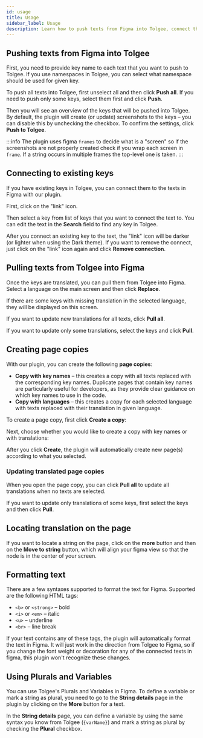 ```yaml
---
id: usage
title: Usage
sidebar_label: Usage
description: Learn how to push texts from Figma into Tolgee, connect them to existing keys and pull texts from Tolgee into Figma
---
```



## Pushing texts from Figma into Tolgee

First, you need to provide key name to each text that you want to push to Tolgee.
If you use namespaces in Tolgee, you can select what namespace should be used for given key.

<FigmaScreenshotWrapper
  aria-label="Usage - key name"
  src="/img/docs/platform/figma-plugin/usage-push-key-name.png"
/>

To push all texts into Tolgee, first unselect all and then click **Push all**. If you need to push only some keys, select them first and click **Push**.

<FigmaScreenshotWrapper
  aria-label="Usage - push keys"
  src="/img/docs/platform/figma-plugin/usage-push-keys.png"
/>

Then you will see an overview of the keys that will be pushed into Tolgee.
By default, the plugin will create (or update) screenshots to the keys – you can disable this by unchecking the checkbox. To confirm the settings, click **Push to Tolgee**.

:::info
The plugin uses figma `frames` to decide what is a "screen" so if the screenshots are not properly created check if you wrap each screen in `frame`. If a string occurs in multiple frames the top-level one is taken.
:::


<FigmaScreenshotWrapper
  aria-label="Usage - push translations"
  src="/img/docs/platform/figma-plugin/usage-push-translations.png"
/>

## Connecting to existing keys

If you have existing keys in Tolgee, you can connect them to the texts in Figma with our plugin.

First, click on the "link" icon.

<FigmaScreenshotWrapper
  aria-label="Usage - connect to existing key"
  src="/img/docs/platform/figma-plugin/usage-connect-to-existing-key.png"
/>

Then select a key from list of keys that you want to connect the text to. You can edit the text in the **Search** field to find any key in Tolgee.

<FigmaScreenshotWrapper
  aria-label="Usage - select existing key"
  src="/img/docs/platform/figma-plugin/usage-connect-key-select.png"
/>

After you connect an existing key to the text, the "link" icon will be darker (or lighter when using the Dark theme).
If you want to remove the connect, just click on the "link" icon again and click **Remove connection**.

<FigmaScreenshotWrapper
  aria-label="Usage - remove connection to key"
  src="/img/docs/platform/figma-plugin/usage-remove-connection.png"
/>

## Pulling texts from Tolgee into Figma

Once the keys are translated, you can pull them from Tolgee into Figma. Select a language on the main screen and then click **Replace**.

If there are some keys with missing translation in the selected language, they will be displayed on this screen.

<FigmaScreenshotWrapper
  aria-label="Usage - pull all when selecting language"
  src="/img/docs/platform/figma-plugin/usage-pull-change-language.png"
/>

If you want to update new translations for all texts, click **Pull all**.

<FigmaScreenshotWrapper
  aria-label="Usage - pull all"
  src="/img/docs/platform/figma-plugin/usage-pull-all.png"
/>

If you want to update only some translations, select the keys and click **Pull**.

## Creating page copies

With our plugin, you can create the following **page copies**:

- **Copy with key names** – this creates a copy with all texts replaced with the corresponding key names.
  Duplicate pages that contain key names are particularly useful for developers, as they provide clear guidance on which key names to use in the code.
- **Copy with languages** – this creates a copy for each selected language with texts replaced with their translation in given language.

To create a page copy, first click **Create a copy**:

<FigmaScreenshotWrapper
  aria-label="Usage - create a copy"
  src="/img/docs/platform/figma-plugin/usage-create-copy.png"
/>

Next, choose whether you would like to create a copy with key names or with translations:

<FigmaScreenshotWrapper
  aria-label="Usage - create and select type of copy"
  src="/img/docs/platform/figma-plugin/usage-create-copy-select.png"
/>

After you click **Create**, the plugin will automatically create new page(s) according to what you selected.

### Updating translated page copies

When you open the page copy, you can click **Pull all** to update all translations when no texts are selected.

<FigmaScreenshotWrapper
  aria-label="Usage - update all keys"
  src="/img/docs/platform/figma-plugin/usage-copy-pull-all.png"
/>

If you want to update only translations of some keys, first select the keys and then click **Pull**.

<FigmaScreenshotWrapper
  aria-label="Usage - update selected keys"
  src="/img/docs/platform/figma-plugin/usage-copy-pull.png"
/>

## Locating translation on the page

If you want to locate a string on the page, click on the **more** button and then on the **Move to string** button, which will align your figma view so that the node is in the center of your screen.

<FigmaScreenshotWrapper
  aria-label="Usage - locate string on the page"
  src="/img/docs/platform/figma-plugin/usage-locate-string.png"
/>

## Formatting text

There are a few syntaxes supported to format the text for Figma. Supported are the following HTML tags:
- `<b>` or `<strong>` – bold
- `<i>` or `<em>` – italic
- `<u>` – underline
- `<br>` – line break

If your text contains any of these tags, the plugin will automatically format the text in Figma.
It will just work in the direction from Tolgee to Figma, so if you change the font weight or decoration for any of the connected texts in figma, this plugin won't recognize these changes.

<FigmaScreenshotWrapper
  aria-label="Usage - locate string on the page"
  src="/img/docs/platform/figma-plugin/usage-formatting.png"
/>

## Using Plurals and Variables

You can use Tolgee's Plurals and Variables in Figma. To define a variable or mark a string as plural, you need to go to the **String details** page in the plugin by clicking on the **More** button for a text.

<FigmaScreenshotWrapper
  aria-label="Usage - string details"
  src="/img/docs/platform/figma-plugin/usage-string-details.png"
/>

In the **String details** page, you can define a variable by using the same syntax you know from Tolgee (`{varName}`) and mark a string as plural by checking the **Plural** checkbox.

<FigmaScreenshotWrapper
  aria-label="Usage - string details"
  src="/img/docs/platform/figma-plugin/usage-string-details-variable.png"
/>
<FigmaScreenshotWrapper
  aria-label="Usage - string details"
  src="/img/docs/platform/figma-plugin/usage-string-details-plural.png"
/>